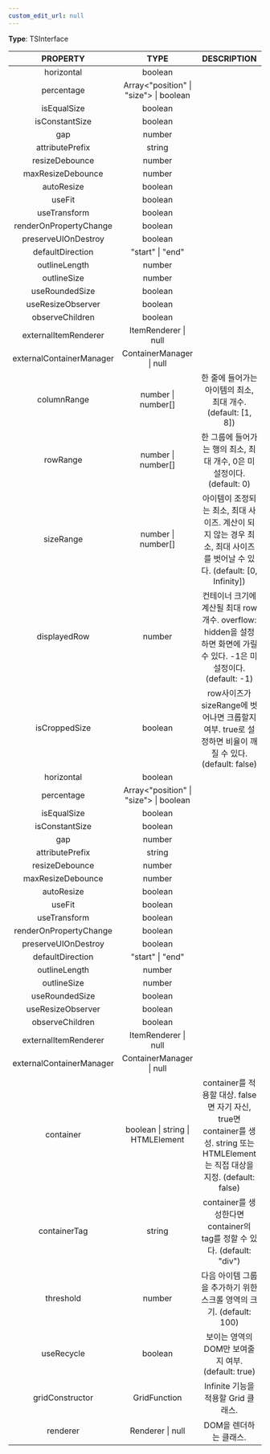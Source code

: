 ```yaml
---
custom_edit_url: null
---
```


<div>

</div>

**Type**: TSInterface

|PROPERTY|TYPE|DESCRIPTION|
|:---:|:---:|:---:|
|horizontal|boolean||
|percentage|Array&lt;"position" \| "size"&gt; \| boolean||
|isEqualSize|boolean||
|isConstantSize|boolean||
|gap|number||
|attributePrefix|string||
|resizeDebounce|number||
|maxResizeDebounce|number||
|autoResize|boolean||
|useFit|boolean||
|useTransform|boolean||
|renderOnPropertyChange|boolean||
|preserveUIOnDestroy|boolean||
|defaultDirection|"start" \| "end"||
|outlineLength|number||
|outlineSize|number||
|useRoundedSize|boolean||
|useResizeObserver|boolean||
|observeChildren|boolean||
|externalItemRenderer|ItemRenderer \| null||
|externalContainerManager|ContainerManager \| null||
|columnRange|number \| number[]| 한 줄에 들어가는 아이템의 최소, 최대 개수. (default: [1, 8]) |
|rowRange|number \| number[]| 한 그룹에 들어가는 행의 최소, 최대 개수, 0은 미설정이다. (default: 0) |
|sizeRange|number \| number[]|아이템이 조정되는 최소, 최대 사이즈. 계산이 되지 않는 경우 최소, 최대 사이즈를 벗어날 수 있다. (default: [0, Infinity])|
|displayedRow|number|컨테이너 크기에 계산될 최대 row 개수. overflow: hidden을 설정하면 화면에 가릴 수 있다. -1은 미설정이다. (default: -1)|
|isCroppedSize|boolean|row사이즈가 sizeRange에 벗어나면 크롭할지 여부. true로 설정하면 비율이 깨질 수 있다. (default: false)|
|horizontal|boolean||
|percentage|Array&lt;"position" \| "size"&gt; \| boolean||
|isEqualSize|boolean||
|isConstantSize|boolean||
|gap|number||
|attributePrefix|string||
|resizeDebounce|number||
|maxResizeDebounce|number||
|autoResize|boolean||
|useFit|boolean||
|useTransform|boolean||
|renderOnPropertyChange|boolean||
|preserveUIOnDestroy|boolean||
|defaultDirection|"start" \| "end"||
|outlineLength|number||
|outlineSize|number||
|useRoundedSize|boolean||
|useResizeObserver|boolean||
|observeChildren|boolean||
|externalItemRenderer|ItemRenderer \| null||
|externalContainerManager|ContainerManager \| null||
|container|boolean \| string \| HTMLElement|container를 적용할 대상. false면 자기 자신, true면 container를 생성. string 또는 HTMLElement는 직접 대상을 지정. (default: false)|
|containerTag|string|container를 생성한다면 container의 tag를 정할 수 있다. (default: &quot;div&quot;)|
|threshold|number|다음 아이템 그룹을 추가하기 위한 스크롤 영역의 크기. (default: 100)|
|useRecycle|boolean|보이는 영역의 DOM만 보여줄지 여부. (default: true)|
|gridConstructor|GridFunction|Infinite 기능을 적용할 Grid 클래스.|
|renderer|Renderer \| null| DOM을 렌더하는 클래스. |

